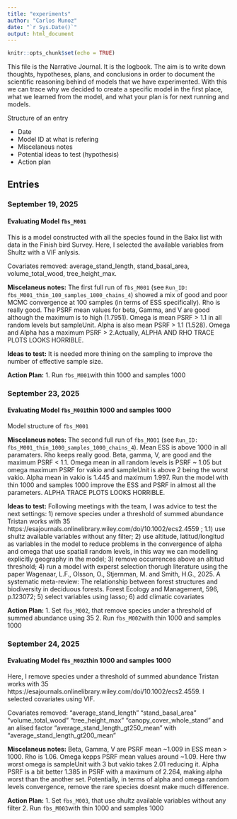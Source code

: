 ---
title: "experiments"
author: "Carlos Munoz"
date: "`r Sys.Date()`"
output: html_document
---

```{r setup, include=FALSE}
knitr::opts_chunk$set(echo = TRUE)
```

This file is the Narrative Journal. It is the logbook. The aim is to write down thoughts, hypotheses, plans, and conclusions in order to document the scientific reasoning behind of models that we have experimented. With this we can trace why we decided to create a specific model in the first place, what we learned from the model, and what your plan is for next running and models.


Structure of an entry

- Date
- Model ID at what is refering
- Miscelaneus notes
- Potential ideas to test (hypothesis)
- Action plan

## Entries

### September 19, 2025
#### Evaluating Model `fbs_M001`

This is a model constructed with all the species found in the Bakx list with data in the Finish bird Survey. Here, I selected the available variables from Shultz with a VIF anlysis. 

Covariates removed: average_stand_length, stand_basal_area, volume_total_wood,   tree_height_max.


**Miscelaneus notes:** The first full run of `fbs_M001` (see `Run_ID: fbs_M001_thin_100_samples_1000_chains_4`) showed a mix of good and poor MCMC convergence at 100 samples (in terms of ESS specifically).  Rho is really good. The PSRF mean values for beta, Gamma, and V are good although the maximum is to high (1.7951). Omega is mean PSRF > 1.1 in all random levels but sampleUnit. Alpha is also mean PSRF > 1.1 (1.528). Omega and Alpha has a maximum PSRF > 2.Actually, ALPHA AND RHO TRACE PLOTS LOOKS HORRIBLE.

**Ideas to test:** It is needed more thining on the sampling to improve the number of effective sample size.

**Action Plan:**
1.  Run `fbs_M001`with thin 1000 and samples 1000

### September 23, 2025
#### Evaluating Model `fbs_M001`thin 1000 and samples 1000

Model structure of `fbs_M001`

**Miscelaneus notes:** The second full run of `fbs_M001` (see `Run_ID: fbs_M001_thin_1000_samples_1000_chains_4`). Mean ESS is above 1000 in all paramaters. Rho keeps really good. Beta, gamma,  V, are good and the maximum PSRF < 1.1. Omega mean in all random levels is PSRF ~ 1.05 but omega maximum PSRF for vakio and sampleUnit is above 2 being the worst vakio. Alpha mean in vakio is 1.445 and maximum 1.997. Run the model with thin 1000 and samples 1000 improve the ESS and PSRF in almost all the parameters. ALPHA TRACE PLOTS LOOKS HORRIBLE.

**Ideas to test:** Following meetings with the team, I was advice to test the next settings: 1) remove species under a threshold of summed abundance Tristan works with 35 https://esajournals.onlinelibrary.wiley.com/doi/10.1002/ecs2.4559 ; 1.1) use shultz available variables without any filter; 2) use altitude, latitud/longitud as variables in the model to reduce problems in the convergence of alpha and omega that use spatiall random levels, in this way we can modelling explicitly geography in the model; 3) remove occurrences above an altitud threshold; 4) run a model with experst selection thorugh literature using the paper Wagenaar, L.F., Olsson, O., Stjernman, M. and Smith, H.G., 2025. A systematic meta-review: The relationship between forest structures and biodiversity in deciduous forests. Forest Ecology and Management, 596, p.123072; 5) select variables using lasso; 6) add climatic covariates

**Action Plan:**
1. Set `fbs_M002`, that remove species under a threshold of summed abundance using 35
2. Run `fbs_M002`with thin 1000 and samples 1000

### September 24, 2025
#### Evaluating Model `fbs_M002`thin 1000 and samples 1000

Here, I remove species under a threshold of summed abundance Tristan works with 35 https://esajournals.onlinelibrary.wiley.com/doi/10.1002/ecs2.4559. I selected covariates using VIF. 

Covariates removed: "average_stand_length"     "stand_basal_area"         "volume_total_wood"    "tree_height_max"    "canopy_cover_whole_stand"  and an alised factor "average_stand_length_gt250_mean" with "average_stand_length_gt200_mean"

**Miscelaneus notes:** Beta, Gamma, V are PSRF mean ~1.009 in ESS mean > 1000. Rho is 1.06. Omega kepps PSRF mean values around ~1.09. Here thw worst omega is sampleUnit with 3 but vakio takes 2.01 reducing it. Alpha PSRF is a bit better 1.385 in PSRF with a maximum of 2.264, making alpha worst than the another set. Potentially, in terms of alpha and omega random levels convergence, remove the rare species doesnt make much difference.

**Action Plan:**
1. Set `fbs_M003`, that use shultz available variables without any filter
2. Run `fbs_M003`with thin 1000 and samples 1000












